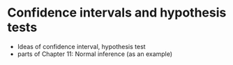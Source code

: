 # Confidence intervals and hypothesis tests

- Ideas of confidence interval, hypothesis test
- parts of Chapter 11: Normal inference (as an example)
